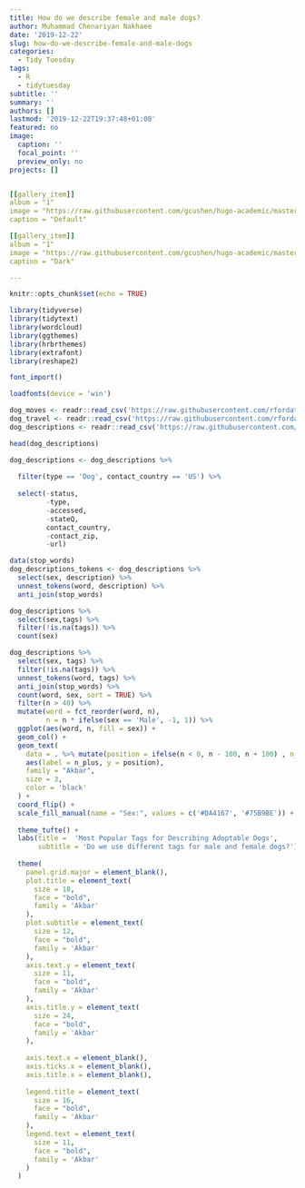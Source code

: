 ```yaml
---
title: How do we describe female and male dogs?
author: Muhammad Chenariyan Nakhaee
date: '2019-12-22'
slug: how-do-we-describe-female-and-male-dogs
categories:
  - Tidy Tuesday
tags:
  - R
  - tidytuesday
subtitle: ''
summary: ''
authors: []
lastmod: '2019-12-22T19:37:48+01:00'
featured: no
image:
  caption: ''
  focal_point: ''
  preview_only: no
projects: []


[[gallery_item]]
album = "1"
image = "https://raw.githubusercontent.com/gcushen/hugo-academic/master/images/theme-default.png"
caption = "Default"

[[gallery_item]]
album = "1"
image = "https://raw.githubusercontent.com/gcushen/hugo-academic/master/images/theme-dark.png"
caption = "Dark"

---
```

```r
knitr::opts_chunk$set(echo = TRUE)


```


```r
library(tidyverse)
library(tidytext)
library(wordcloud)
library(ggthemes)
library(hrbrthemes)
library(extrafont)
library(reshape2)

```

```r
font_import()

loadfonts(device = 'win')

```


```r
dog_moves <- readr::read_csv('https://raw.githubusercontent.com/rfordatascience/tidytuesday/master/data/2019/2019-12-17/dog_moves.csv')
dog_travel <- readr::read_csv('https://raw.githubusercontent.com/rfordatascience/tidytuesday/master/data/2019/2019-12-17/dog_travel.csv')
dog_descriptions <- readr::read_csv('https://raw.githubusercontent.com/rfordatascience/tidytuesday/master/data/2019/2019-12-17/dog_descriptions.csv')

head(dog_descriptions)
```

```r

dog_descriptions <- dog_descriptions %>%
  
  filter(type == 'Dog', contact_country == 'US') %>%
  
  select(-status,
         -type,
         -accessed,
         -stateQ,
         contact_country,
         -contact_zip,
         -url)
```


```r
data(stop_words)
dog_descriptions_tokens <- dog_descriptions %>%
  select(sex, description) %>%
  unnest_tokens(word, description) %>%
  anti_join(stop_words)
```

```r
dog_descriptions %>% 
  select(sex,tags) %>%
  filter(!is.na(tags)) %>%
  count(sex)
```


```r
dog_descriptions %>%
  select(sex, tags) %>%
  filter(!is.na(tags)) %>%
  unnest_tokens(word, tags) %>%
  anti_join(stop_words) %>%
  count(word, sex, sort = TRUE) %>%
  filter(n > 40) %>%
  mutate(word = fct_reorder(word, n),
         n = n * ifelse(sex == 'Male', -1, 1)) %>%
  ggplot(aes(word, n, fill = sex)) +
  geom_col() +
  geom_text(
    data = . %>% mutate(position = ifelse(n < 0, n - 100, n + 100) , n_plus = abs(n)),
    aes(label = n_plus, y = position),
    family = "Akbar",
    size = 3,
    color = 'black'
  ) +
  coord_flip() +
  scale_fill_manual(name = "Sex:", values = c('#DA4167', '#75B9BE')) +
  
  theme_tufte() +
  labs(title =  'Most Popular Tags for Describing Adoptable Dogs',
       subtitle = 'Do we use different tags for male and female dogs?') +
  
  theme(
    panel.grid.major = element_blank(),
    plot.title = element_text(
      size = 18,
      face = "bold",
      family = 'Akbar'
    ),
    plot.subtitle = element_text(
      size = 12,
      face = "bold",
      family = 'Akbar'
    ),
    axis.text.y = element_text(
      size = 11,
      face = "bold",
      family = 'Akbar'
    ),
    axis.title.y = element_text(
      size = 24,
      face = "bold",
      family = 'Akbar'
    ),
    
    axis.text.x = element_blank(),
    axis.ticks.x = element_blank(),
    axis.title.x = element_blank(),
    
    legend.title = element_text(
      size = 16,
      face = "bold",
      family = 'Akbar'
    ),
    legend.text = element_text(
      size = 11,
      face = "bold",
      family = 'Akbar'
    )
  ) 
```


